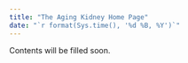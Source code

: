 ```yaml
---
title: "The Aging Kidney Home Page"
date: "`r format(Sys.time(), '%d %B, %Y')`"
---
```


Contents will be filled soon.
